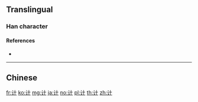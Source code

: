 {{character info/new}}
{{also|計}}
==Translingual==

===Han character===
{{Han char|rn=149|rad=讠|as=02|sn=4|four=|canj=IVJ|ids=⿰讠十}}

====References====
* {{Han ref|kx=1188.181|hdz=63938.010|uh=8BA1|ud=35745}}

----

==Chinese==
{{zh-see|計}}

[[fr:计]]
[[ko:计]]
[[mg:计]]
[[ja:计]]
[[no:计]]
[[pl:计]]
[[th:计]]
[[zh:计]]